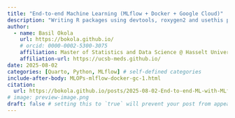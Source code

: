 ```yaml
---
title: "End-to-end Machine Learning (MLflow + Docker + Google Cloud)"
description: "Writing R packages using devtools, roxygen2 and usethis packages"
author:
  - name: Basil Okola
    url: https://bokola.github.io/
    # orcid: 0000-0002-5300-3075
    affiliation: Master of Statistics and Data Science @ Hasselt University
    affiliation-url: https://ucsb-meds.github.io/ 
date: 2025-08-02
categories: [Quarto, Python, MLflow] # self-defined categories
include-after-body: MLOPs-mlflow-docker-gc-1.html
citation: 
  url: https://bokola.github.io/posts/2025-08-02-End-to-end-ML-with-MLflow/ 
# image: preview-image.png
draft: false # setting this to `true` will prevent your post from appearing on your listing page until you're ready!
---
```


